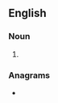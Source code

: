 ==English==

===Noun===
{{head|en|noun plural form}}

# {{plural of|funder|lang=en}}

===Anagrams===
* {{anagrams|en|refunds}}